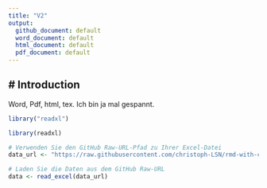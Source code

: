 ```yaml
---
title: "V2"
output: 
  github_document: default
  word_document: default
  html_document: default
  pdf_document: default
---
```


# Introduction
---

Word, Pdf, html, tex. Ich bin ja mal gespannt.


```r
library("readxl")

library(readxl)

# Verwenden Sie den GitHub Raw-URL-Pfad zu Ihrer Excel-Datei
data_url <- "https://raw.githubusercontent.com/christoph-LSN/rmd-with-ci/master/data/2022_Einbuergerung.xlsx"

# Laden Sie die Daten aus dem GitHub Raw-URL
data <- read_excel(data_url)

```

